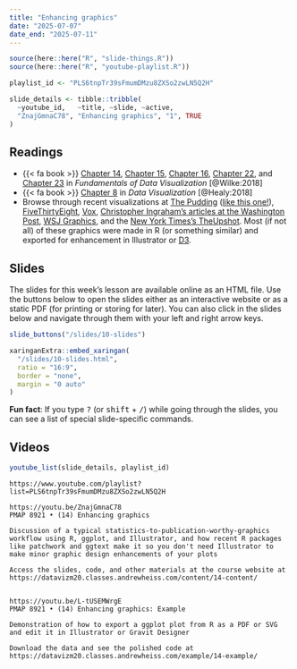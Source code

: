 ```yaml
---
title: "Enhancing graphics"
date: "2025-07-07"
date_end: "2025-07-11"
---
```


```r
source(here::here("R", "slide-things.R"))
source(here::here("R", "youtube-playlist.R"))

playlist_id <- "PLS6tnpTr39sFmumDMzu8ZXSo2zwLN5Q2H"

slide_details <- tibble::tribble(
  ~youtube_id,   ~title, ~slide, ~active,
  "ZnajGmnaC78", "Enhancing graphics", "1", TRUE
)
```

## Readings

- {{< fa book >}} [Chapter 14](https://clauswilke.com/dataviz/proportional-ink.html), [Chapter 15](https://clauswilke.com/dataviz/overlapping-points.html), [Chapter 16](https://clauswilke.com/dataviz/color-pitfalls.html), [Chapter 22](https://clauswilke.com/dataviz/avoid-line-drawings.html), and [Chapter 23](https://clauswilke.com/dataviz/no-3d.html) in *Fundamentals of Data Visualization* [@Wilke:2018]
- {{< fa book >}} [Chapter 8](http://socviz.co/refineplots.html) in *Data Visualization* [@Healy:2018]
- Browse through recent visualizations at [The Pudding](https://pudding.cool/) ([like this one!](https://pudding.cool/2018/08/pockets/)), [FiveThirtyEight](https://fivethirtyeight.com/), [Vox](https://www.vox.com/), [Christopher Ingraham's articles at the Washington Post](https://www.washingtonpost.com/people/christopher-ingraham/?utm_term=.3bfc09eea703), [WSJ Graphics](https://graphics.wsj.com/), and the [New York Times's TheUpshot](https://www.nytimes.com/section/upshot). Most (if not all) of these graphics were made in R (or something similar) and exported for enhancement in Illustrator or [D3](https://d3js.org/).


## Slides

The slides for this week's lesson are available online as an HTML file. Use the buttons below to open the slides either as an interactive website or as a static PDF (for printing or storing for later). You can also click in the slides below and navigate through them with your left and right arrow keys.

```r
slide_buttons("/slides/10-slides")

xaringanExtra::embed_xaringan(
  "/slides/10-slides.html",
  ratio = "16:9",
  border = "none",
  margin = "0 auto"
)
```

:::{.callout-tip}
**Fun fact**: If you type <kbd>?</kbd> (or <kbd>shift</kbd> + <kbd>/</kbd>) while going through the slides, you can see a list of special slide-specific commands.
:::


## Videos

```r
youtube_list(slide_details, playlist_id)
```


```cat
https://www.youtube.com/playlist?list=PLS6tnpTr39sFmumDMzu8ZXSo2zwLN5Q2H

https://youtu.be/ZnajGmnaC78
PMAP 8921 • (14) Enhancing graphics

Discussion of a typical statistics-to-publication-worthy-graphics workflow using R, ggplot, and Illustrator, and how recent R packages like patchwork and ggtext make it so you don't need Illustrator to make minor graphic design enhancements of your plots

Access the slides, code, and other materials at the course website at https://datavizm20.classes.andrewheiss.com/content/14-content/


https://youtu.be/L-tUSEMWrgE
PMAP 8921 • (14) Enhancing graphics: Example

Demonstration of how to export a ggplot plot from R as a PDF or SVG and edit it in Illustrator or Gravit Designer

Download the data and see the polished code at https://datavizm20.classes.andrewheiss.com/example/14-example/
```
